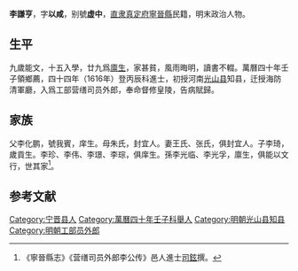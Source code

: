 {{Otheruses|other=名为李虚中的其他人物|李虚中}}

'''李謙亨'''，字'''以咸'''，别號'''虚中'''，[[直隶|直隶]][[真定府|真定府]][[寧晉縣|寧晉縣]]民籍，明末政治人物。

== 生平 ==
九歲能文，十五入學，廿九爲[[廪生|廪生]]，家甚貧，風雨晦明，讀書不輟。萬曆四十年壬子領鄉薦，四十四年（1616年）登丙辰科進士，初授河南[[光山县|光山县]]知县，迁授海防清軍廳，入爲工部营缮司员外郎，奉命督修皇陵，告病賦歸。

== 家族 ==
父李化鹏，號我賓，庠生。母朱氏，封宜人。妻王氏、张氏，俱封宜人。子李琦，歲貢生。李珍、李伟、李璟、李琮，俱庠生。孫李光临、李光孚，廪生，俱能以文行，世其家<ref>《寧晉縣志》《营缮司员外郎李公传》邑人進士[[司鉉|司鉉]]撰。</ref>。

==参考文献==
{{reflist}}

{{萬曆四十四年丙辰科殿試金榜}}

{{Authority control}}

{{DEFAULTSORT:Li}}
[[Category:宁晋县人|Category:宁晋县人]]
[[Category:萬曆四十年壬子科舉人|Category:萬曆四十年壬子科舉人]]
[[Category:明朝光山县知县|Category:明朝光山县知县]]
[[Category:明朝工部员外郎|Category:明朝工部员外郎]]


{{明朝人物小作品}}